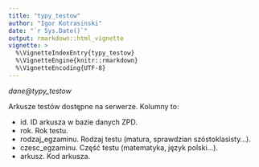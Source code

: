 ```yaml
---
title: "typy_testow"
author: "Igor Kotrasinski"
date: "`r Sys.Date()`"
output: rmarkdown::html_vignette
vignette: >
  %\VignetteIndexEntry{typy_testow}
  %\VignetteEngine{knitr::rmarkdown}
  %\VignetteEncoding{UTF-8}
---
```


*dane\@typy\_testow*

Arkusze testów dostępne na serwerze. Kolumny to:

* id. ID arkusza w bazie danych ZPD.
* rok. Rok testu.
* rodzaj_egzaminu. Rodzaj testu (matura, sprawdzian szóstoklasisty...).
* czesc_egzaminu. Część testu (matematyka, język polski...).
* arkusz. Kod arkusza.
